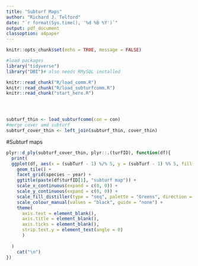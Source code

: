 ```yaml
---
title: "Subturf Maps"
author: "Richard J. Telford"
date: "`r format(Sys.time(), '%d %B %Y')`"
output: pdf_document
classoption: a4paper
---
```


```r
knitr::opts_chunk$set(echo = TRUE, message = FALSE)

#load packages
library("tidyverse")
library("DBI")# also needs RMySQL installed

knitr::read_chunk("R/load_comm.R")
knitr::read_chunk("R/load_subturfcomm.R")
knitr::read_chunk("start_here.R")
```

```r
```

```r
```

```r
```

```r

subturf_thin <- load_subturfcomm(con = con)
#merge cover amd subturf
subturf_cover_thin <- left_join(subturf_thin, cover_thin)

```

#Subturf maps

```r
plyr::d_ply(subturf_cover_thin, plyr::.(turfID), function(df){
  print(
  ggplot(df, aes(x = (subTurf - 1) %/% 5, y = (subTurf - 1) %% 5, fill = cover, colour = "outline")) +
    geom_tile() +
    facet_grid(species ~ year) +
    ggtitle(paste(df$turfID[1], "subturf map")) +
    scale_x_continuous(expand = c(0, 0)) +
    scale_y_continuous(expand = c(0, 0)) +
    scale_fill_distiller(type = "seq", palette = "Greens", direction = 1) + 
    scale_colour_manual(values = "black", guide = "none") + 
    theme(
      axis.text = element_blank(), 
      axis.title = element_blank(), 
      axis.ticks = element_blank(),
      strip.text.y = element_text(angle = 0)
      )
  
  )
    cat("\n")
})
```